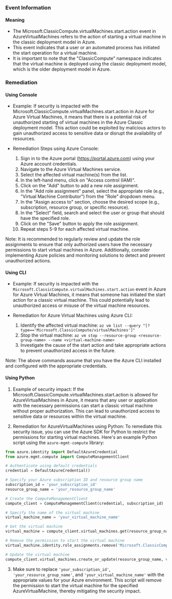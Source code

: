 
### Event Information

#### Meaning

- The Microsoft.ClassicCompute.virtualMachines.start.action event in AzureVirtualMachines refers to the action of starting a virtual machine in the classic deployment model in Azure.
- This event indicates that a user or an automated process has initiated the start operation for a virtual machine.
- It is important to note that the "ClassicCompute" namespace indicates that the virtual machine is deployed using the classic deployment model, which is the older deployment model in Azure.

### Remediation

#### Using Console

- Example: If security is impacted with the Microsoft.ClassicCompute.virtualMachines.start.action in Azure for Azure Virtual Machines, it means that there is a potential risk of unauthorized starting of virtual machines in the Azure Classic deployment model. This action could be exploited by malicious actors to gain unauthorized access to sensitive data or disrupt the availability of resources.

- Remediation Steps using Azure Console:
  1. Sign in to the Azure portal (https://portal.azure.com) using your Azure account credentials.
  2. Navigate to the Azure Virtual Machines service.
  3. Select the affected virtual machine(s) from the list.
  4. In the left-hand menu, click on "Access control (IAM)".
  5. Click on the "Add" button to add a new role assignment.
  6. In the "Add role assignment" panel, select the appropriate role (e.g., "Virtual Machine Contributor") from the "Role" dropdown menu.
  7. In the "Assign access to" section, choose the desired scope (e.g., subscription, resource group, or specific resource).
  8. In the "Select" field, search and select the user or group that should have the specified role.
  9. Click on the "Save" button to apply the role assignment.
  10. Repeat steps 5-9 for each affected virtual machine.

Note: It is recommended to regularly review and update the role assignments to ensure that only authorized users have the necessary permissions to start virtual machines in Azure. Additionally, consider implementing Azure policies and monitoring solutions to detect and prevent unauthorized actions.

#### Using CLI

- Example: If security is impacted with the `Microsoft.ClassicCompute.virtualMachines.start.action` event in Azure for Azure Virtual Machines, it means that someone has initiated the start action for a classic virtual machine. This could potentially lead to unauthorized access or misuse of the virtual machine resources.

- Remediation for Azure Virtual Machines using Azure CLI:
  1. Identify the affected virtual machine: `az vm list --query "[?type=='Microsoft.ClassicCompute/virtualMachines']"`
  2. Stop the virtual machine: `az vm stop --resource-group <resource-group-name> --name <virtual-machine-name>`
  3. Investigate the cause of the start action and take appropriate actions to prevent unauthorized access in the future.

Note: The above commands assume that you have the Azure CLI installed and configured with the appropriate credentials.

#### Using Python

1. Example of security impact: If the Microsoft.ClassicCompute.virtualMachines.start.action is allowed for AzureVirtualMachines in Azure, it means that any user or application with the necessary permissions can start a classic virtual machine without proper authorization. This can lead to unauthorized access to sensitive data or resources within the virtual machine.

2. Remediation for AzureVirtualMachines using Python: To remediate this security issue, you can use the Azure SDK for Python to restrict the permissions for starting virtual machines. Here's an example Python script using the `azure-mgmt-compute` library:

```python
from azure.identity import DefaultAzureCredential
from azure.mgmt.compute import ComputeManagementClient

# Authenticate using default credentials
credential = DefaultAzureCredential()

# Specify your Azure subscription ID and resource group name
subscription_id = 'your_subscription_id'
resource_group_name = 'your_resource_group_name'

# Create the ComputeManagementClient
compute_client = ComputeManagementClient(credential, subscription_id)

# Specify the name of the virtual machine
virtual_machine_name = 'your_virtual_machine_name'

# Get the virtual machine
virtual_machine = compute_client.virtual_machines.get(resource_group_name, virtual_machine_name)

# Remove the permission to start the virtual machine
virtual_machine.identity.role_assignments.remove('Microsoft.ClassicCompute.virtualMachines/start/action')

# Update the virtual machine
compute_client.virtual_machines.create_or_update(resource_group_name, virtual_machine_name, virtual_machine)
```

3. Make sure to replace `'your_subscription_id'`, `'your_resource_group_name'`, and `'your_virtual_machine_name'` with the appropriate values for your Azure environment. This script will remove the permission to start the virtual machine for the specified AzureVirtualMachine, thereby mitigating the security impact.

